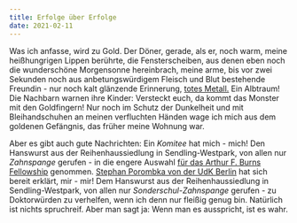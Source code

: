 ```yaml
---
title: Erfolge über Erfolge
date: 2021-02-11
---
```

Was ich anfasse, wird zu Gold. Der Döner, gerade, als er, noch warm, meine heißhungrigen Lippen berührte, die Fensterscheiben, aus denen eben noch die wunderschöne Morgensonne hereinbrach, meine arme, bis vor zwei Sekunden noch aus anbetungswürdigem Fleisch und Blut bestehende Freundin - nur noch kalt glänzende Erinnerung, [totes Metall.](https://open.spotify.com/track/2hdNya0b6Cc2YJ8IyaQIWp&si=e1a4089aace54261) Ein Albtraum! Die Nachbarn warnen ihre Kinder: Versteckt euch, da kommt das Monster mit den Goldfingern! Nur noch im Schutz der Dunkelheit und mit Bleihandschuhen an meinen verfluchten Händen wage ich mich aus dem goldenen Gefängnis, das früher meine Wohnung war. 

Aber es gibt auch gute Nachrichten: Ein *Komitee* hat mich - mich! Den Hanswurst aus der Reihenhaussiedlung in Sendling-Westpark, von allen nur *Zahnspange* gerufen - in die engere Auswahl [für das Arthur F. Burns Fellowship](https://www.ijp.org/stipendien/burns) genommen. [Stephan Porombka von der UdK Berlin](https://www.udk-berlin.de/personen/detailansicht/person/show/stephan-porombka/) hat sich bereit erklärt, mir - mir! Dem Hanswurst aus der Reihenhaussiedlung in Sendling-Westpark, von allen nur *Sonderschul-Zahnspange* gerufen - zu Doktorwürden zu verhelfen, wenn ich denn nur fleißig genug bin. Natürlich ist nichts spruchreif. Aber man sagt ja: Wenn man es ausspricht, ist es wahr.